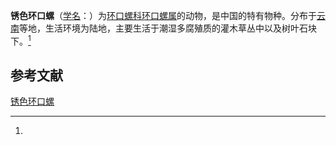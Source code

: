 {{Speciesbox
| name = 锈色环口螺
| status = 
| status_system = 
| image = 
| genus = Cyclophorus
| species = ferruginonus
| authority = (Heude, 1885)<ref name='id10950'>{{cite web| url =http://www.bioinfo.cn/db05/BjdwSpecies.php?action=view&id=10950| title =锈色环口螺| work =《中国动物物种编目数据库》| publisher =中国科学院微生物研究所| author =中国科学院动物研究所| accessdate =2009-04-28| deadurl =yes| archiveurl =https://web.archive.org/web/20160305074759/http://www.bioinfo.cn/db05/BjdwSpecies.php?action=view&id=10950| archivedate =2016-03-05}}</ref>
}}

'''锈色环口螺'''（[[学名|学名]]：{{lang|la|''Cyclophorus ferruginonus''}}）为[[环口螺科|环口螺科]][[环口螺属|环口螺属]]的动物，是中国的特有物种。分布于[[云南|云南]]等地，生活环境为陆地，主要生活于潮湿多腐殖质的灌木草丛中以及树叶石块下。<ref name='id10950'/>

== 参考文献 ==
{{reflist}}

{{Wikispecies|Cyclophorus ferruginonus}}

[[Category:环口螺属|锈色环口螺]]


{{软体动物小作品}}
